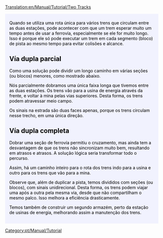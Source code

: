 [[Translation:en/Manual/Tutorial/Two Tracks]]

{{en/Tabs|2|2
|pt/Manual/Tutorial/Duas Plataformas|1. Duas Plataformas<!--
-->|pt/Tutorial/Duss vías|2. Duas vías}}
<div style="padding:.5em 1em 1em 1em; border-top:none; background-color:#f1f2fe; color:#000;">
{{pt/Manual/Tutorial/Tutorial}}
Quando se utiliza uma rota única para vários trens que circulam entre as duas estações, pode acontecer com que um trem esperar muito um tempo antes de usar a ferrovía, especialmente se ele for muito longo. Isso é porque ele só pode executar um trem em cada segmento (bloco) de pista ao mesmo tempo para evitar colisões e alcance.

== Vía dupla parcial ==
Como uma solução pode dividir um longo caminho em várias seções (ou blocos) menores, como mostrado abaixo.
{{en/Phototable|[[File:en/Manual/Tutorial/PartlyDoubleTracks.png|400px]]|Vía dupla (parcial)|none}}

Nós parcialmente dobramos uma única faixa longa que tivemos entre as duas estações. Os trens vão para a usina de energia através da frente, e voltar à mina pelas vias superiores. Desta forma, os trens podem atravessar meio campo.

Os sinais na estrada são duas faces apenas, porque os trens circulam nesse trecho, em uma única direção.

== Vía dupla completa ==
Dobrar uma seção de ferrovía permitiu o cruzamento, mas ainda tem a desvantagem de que os trens não sincronizam muito bem, resultando em atrasos e atrasos. A solução lógica seria transformar todo o percurso.
{{en/Phototable|[[File:en/Manual/Tutorial/FullyDoubleTracks.png|400px]]|Vía dupla (total)|none}}

Assim, há um caminho inteiro para o rota dos trens indo para a usina e outro para os trens que vão para a mina.

Observe que, além de duplicar a pista, temos divididos com seções (ou blocos), com sinais unidirecional. Desta forma, os trens podem viajar uma após a outra pela mesma via, desde que não compartilham o mesmo palco. Isso melhora a eficiência drasticamente.

Temos também de construir um segundo armazém, perto da estação de usinas de energia, melhorando assim a manutenção dos trens.

</div>
[[Category:pt/Manual/Tutorial]]